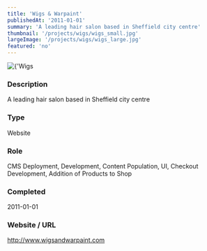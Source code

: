```yaml
---
title: 'Wigs & Warpaint'
publishedAt: '2011-01-01'
summary: 'A leading hair salon based in Sheffield city centre'
thumbnail: '/projects/wigs/wigs_small.jpg'
largeImage: '/projects/wigs/wigs_large.jpg'
featured: 'no'
---
```


<div className="relative w-full h-[400px] sm:h-[600px] md:h-[760px] lg:h-[920px]">
  <Image
    alt={'Wigs & Warpaint'}
    src={'/projects/wigs/wigs.jpg'}
    sizes="(max-width: 640px) 100%, 100%"
    fill={true}
    priority
    style={{
      objectFit: 'contain'
    }}
  />
</div>

### Description

A leading hair salon based in Sheffield city centre


### Type

Website

### Role

CMS Deployment, Development, Content Population, UI, Checkout Development, Addition of Products to Shop

### Completed
2011-01-01

### Website / URL
http://www.wigsandwarpaint.com


